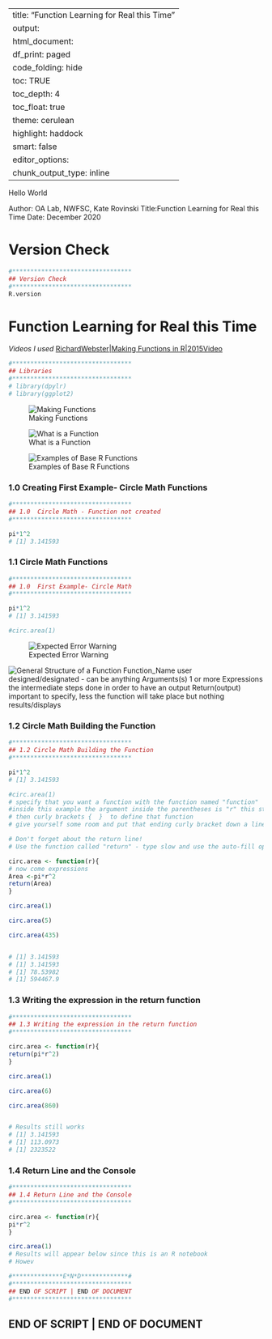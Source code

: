 
---
title: "Function Learning for Real this Time"
output:
 html_document:
    df_print: paged
    code_folding: hide
    toc: TRUE
    toc_depth: 4
    toc_float: true
    theme: cerulean
    highlight: haddock
    smart: false
editor_options: 
  chunk_output_type: inline
---


Hello World

Author: OA Lab, NWFSC, Kate Rovinski
Title:Function Learning for Real this Time
Date: December 2020


# Version Check
```r
#*********************************
## Version Check
#********************************* 
R.version

```


# Function Learning for Real this Time

*Videos I used*
[RichardWebster|Making Functions in R|2015Video](https://www.youtube.com/watch?v=i2VH5jIL76Y&t=24s)



```r
#*********************************
## Libraries
#********************************* 
# library(dpylr)
# library(ggplot2)

```


![Making Functions](/Users/katherinerovinski/GIT/2020.12.15_FunctionLearning_forrealthistime/MakingFunctionsinR.png)



![What is a Function](/Users/katherinerovinski/GIT/2020.12.15_FunctionLearning_forrealthistime/MakingFunctionsinR.1.png)



![Examples of Base R Functions](/Users/katherinerovinski/GIT/2020.12.15_FunctionLearning_forrealthistime/MakingFunctionsinR.2.png)



### 1.0 Creating First Example- Circle Math Functions
```r
#*********************************
## 1.0  Circle Math - Function not created
#********************************* 

pi*1^2
# [1] 3.141593

```



### 1.1 Circle Math Functions
```r
#*********************************
## 1.0  First Example- Circle Math
#********************************* 

pi*1^2
# [1] 3.141593

#circ.area(1)


```



![Expected Error Warning](/Users/katherinerovinski/GIT/2020.12.15_FunctionLearning_forrealthistime/MakingFunctionsinR.3.png)



![General Structure of a Function](/Users/katherinerovinski/GIT/2020.12.15_FunctionLearning_forrealthistime/MakingFunctionsinR.4.png)
Function_Name user designed/designated - can be anything
Arguments(s) 1 or more
Expressions the intermediate steps done in order to have an output
Return(output) important to specify, less the function will take place but nothing results/displays



### 1.2 Circle Math Building the Function
```r
#*********************************
## 1.2 Circle Math Building the Function
#********************************* 

pi*1^2
# [1] 3.141593

#circ.area(1)
# specify that you want a function with the function named "function"
#inside this example the argument inside the parentheses is "r" this stands for radius in this exmaple
# then curly brackets {  }  to define that function
# give yourself some room and put that ending curly bracket down a line

# Don't forget about the return line!
# Use the function called "return" - type slow and use the auto-fill option for "return()"

circ.area <- function(r){
# now come expressions
Area <-pi*r^2
return(Area)
}

circ.area(1)

circ.area(5)

circ.area(435)


# [1] 3.141593
# [1] 3.141593
# [1] 78.53982
# [1] 594467.9

```



### 1.3 Writing the expression in the return function
```r
#*********************************
## 1.3 Writing the expression in the return function
#********************************* 

circ.area <- function(r){
return(pi*r^2)
}

circ.area(1)

circ.area(6)

circ.area(860)


# Results still works
# [1] 3.141593
# [1] 113.0973
# [1] 2323522

```



### 1.4 Return Line and the Console
```r
#*********************************
## 1.4 Return Line and the Console
#********************************* 

circ.area <- function(r){
pi*r^2
}

circ.area(1)
# Results will appear below since this is an R notebook
# Howev
```






```r
#**************E*N*D*************# 
#*********************************
## END OF SCRIPT | END OF DOCUMENT 
#*********************************
```


## END OF SCRIPT | END OF DOCUMENT